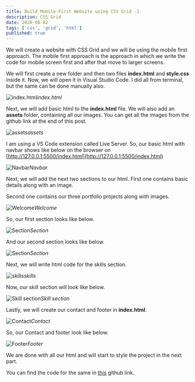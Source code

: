 ```yaml
---
title: Build Mobile-First Website using CSS Grid -1
description: CSS Grid
date: 2020-08-02
tags: ['css', 'grid', 'html']
published: true
---
```


We will create a website with CSS Grid and we will be using the mobile first approach. The mobile first approach is the approach in which we write the code for mobile screen first and after that move to larger screens.

We will first create a new folder and then two files **index.html** and **style.css** inside it. Now, we will open it in Visual Studio Code. I did all from terminal, but the same can be done manually also.

![index.html](https://ik.imagekit.io/thewebdev/Mobile-First/1/1_hye2SiEhS.png)*index.html*

Next, we will add basic html to the **index.html** file. We will also add an **assets** folder, containing all our images. You can get all the images from the github link at the end of this post.

![assets](https://ik.imagekit.io/thewebdev/Mobile-First/1/2_rCerjWaVu.png)*assets*

I am using a VS Code extension called Live Server. So, our basic html with navbar shows like below on the browser on [http://127.0.0.1:5500/index.html](http://127.0.0.1:5500/index.html)

![Navbar](https://ik.imagekit.io/thewebdev/Mobile-First/1/3_6Ocal2n_5T.png)*Navbar*

Next, we will add the next two sections to our html. First one contains basic details along with an image.

Second one contains our three portfolio projects along with images.

![Welcome](https://ik.imagekit.io/thewebdev/Mobile-First/1/4_3xhhnhmBSF.png)*Welcome*

So, our first section looks like below.

![Section](https://ik.imagekit.io/thewebdev/Mobile-First/1/5_TO64pu1j7.png)*Section*

And our second section looks like below.

![Section](https://ik.imagekit.io/thewebdev/Mobile-First/1/6_M4CrP1_dMM.png)*Section*

Next, we will write html code for the skills section.

![skills](https://ik.imagekit.io/thewebdev/Mobile-First/1/7_MTUZiXIAdp.png)*skills*

Now, our skill section will look like below.

![Skill section](https://ik.imagekit.io/thewebdev/Mobile-First/1/8_laXYjvgO8s.png)*Skill section*

Lastly, we will create our contact and footer in **index.html**.

![Contact](https://ik.imagekit.io/thewebdev/Mobile-First/1/9_PosIHLMgvG.png)*Contact*

So, our Contact and footer look like below.

![Footer](https://ik.imagekit.io/thewebdev/Mobile-First/1/10_iK50ta-Bzt.png)*Footer*

We are done with all our html and will start to style the project in the next part.

You can find the code for the same in [this](https://github.com/nabendu82/Mobile-First-CSS-Grid) github link.
